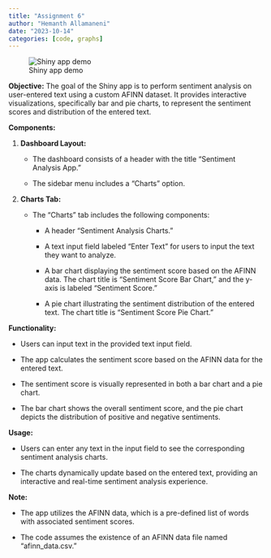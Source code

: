 ```yaml
---
title: "Assignment 6"
author: "Hemanth Allamaneni"
date: "2023-10-14"
categories: [code, graphs]
---
```


![Shiny app demo](/posts/Assignment6/image.png)

**Objective:** The goal of the Shiny app is to perform sentiment analysis on user-entered text using a custom AFINN dataset. It provides interactive visualizations, specifically bar and pie charts, to represent the sentiment scores and distribution of the entered text.

**Components:**

1.  **Dashboard Layout:**

    -   The dashboard consists of a header with the title "Sentiment Analysis App."

    -   The sidebar menu includes a "Charts" option.

2.  **Charts Tab:**

    -   The "Charts" tab includes the following components:

        -   A header "Sentiment Analysis Charts."

        -   A text input field labeled "Enter Text" for users to input the text they want to analyze.

        -   A bar chart displaying the sentiment score based on the AFINN data. The chart title is "Sentiment Score Bar Chart," and the y-axis is labeled "Sentiment Score."

        -   A pie chart illustrating the sentiment distribution of the entered text. The chart title is "Sentiment Score Pie Chart."

**Functionality:**

-   Users can input text in the provided text input field.

-   The app calculates the sentiment score based on the AFINN data for the entered text.

-   The sentiment score is visually represented in both a bar chart and a pie chart.

-   The bar chart shows the overall sentiment score, and the pie chart depicts the distribution of positive and negative sentiments.

**Usage:**

-   Users can enter any text in the input field to see the corresponding sentiment analysis charts.

-   The charts dynamically update based on the entered text, providing an interactive and real-time sentiment analysis experience.

**Note:**

-   The app utilizes the AFINN data, which is a pre-defined list of words with associated sentiment scores.

-   The code assumes the existence of an AFINN data file named "afinn_data.csv."
